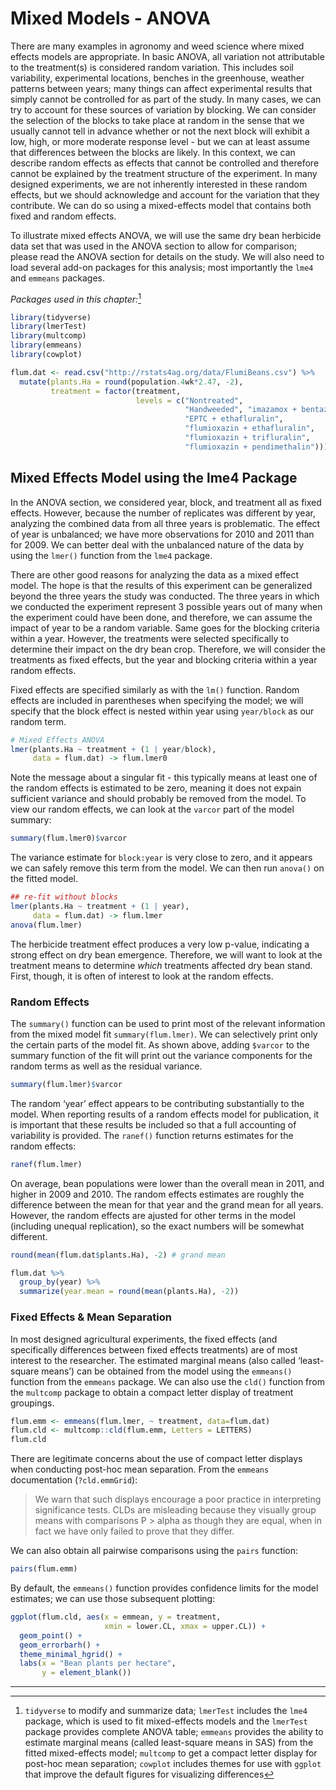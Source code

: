 # Mixed Models - ANOVA

There are many examples in agronomy and weed science where mixed effects models are appropriate. In basic ANOVA, all variation not attributable to the treatment(s) is considered random variation. This includes soil variability, experimental locations, benches in the greenhouse, weather patterns between years; many things can affect experimental results that simply cannot be controlled for as part of the study. In many cases, we can try to account for these sources of variation by blocking. We can consider the selection of the blocks to take place at random in the sense that we usually cannot tell in advance whether or not the next block will exhibit a low, high, or more moderate response level - but we can at least assume that differences between the blocks are likely. In this context, we can describe random effects as effects that cannot be controlled and therefore cannot be explained by the treatment structure of the experiment. In many designed experiments, we are not inherently interested in these random effects, but we should acknowledge and account for the variation that they contribute. We can do so using a mixed-effects model that contains both fixed and random effects. 

To illustrate mixed effects ANOVA, we will use the same dry bean herbicide data set that was used in the ANOVA section to allow for comparison; please read the ANOVA section for details on the study. We will also need to load several add-on packages for this analysis; most importantly the `lme4` and `emmeans` packages.

*Packages used in this chapter:*^[`tidyverse` to modify and summarize data; `lmerTest` includes the `lme4` package, which is used to fit mixed-effects models and the `lmerTest` package provides complete ANOVA table; `emmeans` provides the ability to estimate marginal means (called least-square means in SAS) from the fitted mixed-effects model; `multcomp` to get a compact letter display for post-hoc mean separation; `cowplot` includes themes for use with `ggplot` that improve the default figures for visualizing differences]

```r
library(tidyverse)
library(lmerTest)
library(multcomp)
library(emmeans)
library(cowplot)
```

```r

flum.dat <- read.csv("http://rstats4ag.org/data/FlumiBeans.csv") %>%
  mutate(plants.Ha = round(population.4wk*2.47, -2),
         treatment = factor(treatment, 
                            levels = c("Nontreated", 
                                       "Handweeded", "imazamox + bentazon", 
                                       "EPTC + ethafluralin",
                                       "flumioxazin + ethafluralin", 
                                       "flumioxazin + trifluralin",
                                       "flumioxazin + pendimethalin")))
```

## Mixed Effects Model using the lme4 Package

In the ANOVA section, we considered year, block, and treatment all as fixed effects. However, because the number of replicates was different by year, analyzing the combined data from all three years is problematic. The effect of year is unbalanced; we have more observations for 2010 and 2011 than for 2009. We can better deal with the unbalanced nature of the data by using the `lmer()` function from the `lme4` package. 

There are other good reasons for analyzing the data as a mixed effect model. The hope is that the results of this experiment can be generalized beyond the three years the study was conducted. The three years in which we conducted the experiment represent 3 possible years out of many when the experiment could have been done, and therefore, we can assume the impact of year to be a random variable. Same goes for the blocking criteria within a year. However, the treatments were selected specifically to determine their impact on the dry bean crop. Therefore, we will consider the treatments as fixed effects, but the year and blocking criteria within a year random effects.

Fixed effects are specified similarly as with the `lm()` function. Random effects are included in parentheses when specifying the model; we will specify that the block effect is nested within year using `year/block` as our random term.

```r
# Mixed Effects ANOVA
lmer(plants.Ha ~ treatment + (1 | year/block), 
     data = flum.dat) -> flum.lmer0
```

Note the message about a singular fit - this typically means at least one of the random effects is estimated to be zero, meaning it does not expain sufficient variance and should probably be removed from the model. To view our random effects, we can look at the `varcor` part of the model summary:

```r
summary(flum.lmer0)$varcor
```

The variance estimate for `block:year` is very close to zero, and it appears we can safely remove this term from the model. We can then run `anova()` on the fitted model.

```r
## re-fit without blocks
lmer(plants.Ha ~ treatment + (1 | year), 
     data = flum.dat) -> flum.lmer
anova(flum.lmer)
```

The herbicide treatment effect produces a very low p-value, indicating a strong effect on dry bean emergence. Therefore, we will want to look at the treatment means to determine *which* treatments affected dry bean stand. First, though, it is often of interest to look at the random effects. 

### Random Effects

The `summary()` function can be used to print most of the relevant information from the mixed model fit `summary(flum.lmer)`. We can selectively print only the certain parts of the model fit. As shown above, adding `$varcor` to the summary function of the fit will print out the variance components for the random terms as well as the residual variance.

```r
summary(flum.lmer)$varcor
```

The random 'year' effect appears to be contributing substantially to the model. When reporting results of a random effects model for publication, it is important that these results be included so that a full accounting of variability is provided. The `ranef()` function returns estimates for the random effects:

```r
ranef(flum.lmer)
```

On average, bean populations were lower than the overall mean in 2011, and higher in 2009 and 2010. The random effects estimates are roughly the difference between the mean for that year and the grand mean for all years. However, the random effects are ajusted for other terms in the model (including unequal replication), so the exact numbers will be somewhat different.

```r
round(mean(flum.dat$plants.Ha), -2) # grand mean

flum.dat %>%
  group_by(year) %>%
  summarize(year.mean = round(mean(plants.Ha), -2))
```

### Fixed Effects & Mean Separation

In most designed agricultural experiments, the fixed effects (and specifically differences between fixed effects treatments) are of most interest to the researcher. The estimated marginal means (also called 'least-square means') can be obtained from the model using the `emmeans()` function from the `emmeans` package. We can also use the `cld()` function from the `multcomp` package to obtain a compact letter display of treatment groupings.

```r
flum.emm <- emmeans(flum.lmer, ~ treatment, data=flum.dat)
flum.cld <- multcomp::cld(flum.emm, Letters = LETTERS) 
flum.cld
```

There are legitimate concerns about the use of compact letter displays when conducting post-hoc mean separation. From the `emmeans` documentation (`?cld.emmGrid`):

> We warn that such displays encourage a poor practice in interpreting significance tests. CLDs are misleading because they visually group means with comparisons P > alpha as though they are equal, when in fact we have only failed to prove that they differ.

We can also obtain all pairwise comparisons using the `pairs` function:

```r
pairs(flum.emm)
```

By default, the `emmeans()` function provides confidence limits for the model estimates; we can use those subsequent plotting: 

```r
ggplot(flum.cld, aes(x = emmean, y = treatment,
                     xmin = lower.CL, xmax = upper.CL)) +
  geom_point() +
  geom_errorbarh() + 
  theme_minimal_hgrid() +
  labs(x = "Bean plants per hectare",
       y = element_blank())
```
*****
